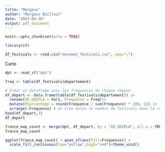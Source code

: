 ```yaml
---
title: "Margaux"
author: "Margaux Bailleul"
date: "2023-04-20"
output: pdf_document
---
```


```r
knitr::opts_chunk$set(echo = TRUE)
```

```r
library(sf)
```


```r
df_festivals <- read.csv("donnees_festivals.csv", sep=";")
```

Carte

```r
dpt <- read_sf("dpt")
```


```r
freq <- table(df_festivals$departement)

# Créer un dataframe avec les fréquences de chaque région
df_depart <- data.frame(table(df_festivals$departement)) |> 
  rename(ID_GEOFLA = Var1, Frequence = Freq)|> 
  mutate(Pourcentage = round(Frequence / sum(Frequence) * 100, 1)) |> 
  arrange(-Frequence) # on trie selon le nombre de festivals dans la région
head(df_depart,3)
df_depart
```

```r
france_map_count <- merge(dpt, df_depart, by = "ID_GEOFLA", all.x = TRUE)
france_map_count
```



```r
ggplot(france_map_count) + geom_sf(aes(fill=Frequence)) +
  scale_fill_continuous(low="yellow",high="red")+theme_void()
```




